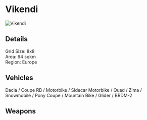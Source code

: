 # Vikendi  

![Vikendi](/img/maps/vikendi.jpeg)

## Details

Grid Size: 8x8  
Area: 64 sqkm  
Region: Europe 

## Vehicles

Dacia / Coupe RB / Motorbike / Sidecar Motorbike / Quad / Zima / Snowmobile / Pony Coupe / Mountain Bike / Glider / BRDM-2  

## Weapons